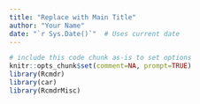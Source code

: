 ```yaml
---
title: "Replace with Main Title"
author: "Your Name"
date: "`r Sys.Date()`"  # Uses current date
---
```



```r
# include this code chunk as-is to set options
knitr::opts_chunk$set(comment=NA, prompt=TRUE)
library(Rcmdr)
library(car)
library(RcmdrMisc)
```

